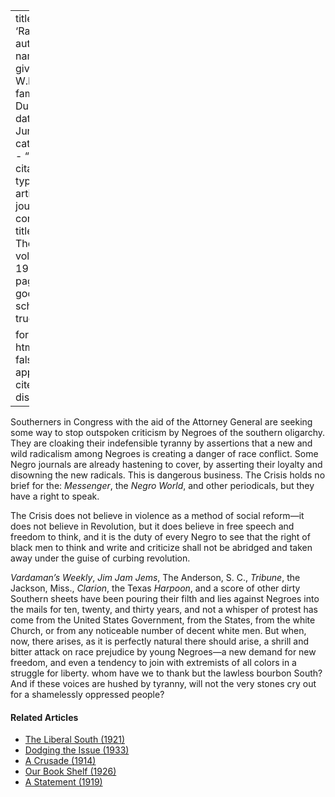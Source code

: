 
---
title: 'Radicals'
author:
  - name:
      given: W.E.B.
      family: Du Bois
date: Jun. 1919
categories: 
  - ""
citation: 
  type: article-journal
  container-title: The Crisis
  volume: 19
  issue: 2
  page: 46
google-scholar: true

format:
  html:
    toc: false
    appendix-cite-as: display
---



Southerners in Congress with the aid of the Attorney General are seeking some way to stop outspoken criticism by Negroes of the southern oligarchy. They are cloaking their indefensible tyranny by assertions that a new and wild radicalism among Negroes is creating a danger of race conflict. Some Negro journals are already hastening to cover, by asserting their loyalty and disowning the new radicals. This is dangerous business. <span class="crisis-title">The Crisis</span> holds no brief for the: *Messenger*, the *Negro World*, and other periodicals, but they have a right to speak. 

<span class="crisis-title">The Crisis</span> does not believe in violence as a method of social reform---it does not believe in Revolution, but it does believe in free speech and freedom to think, and it is the duty of every Negro to see that the right of black men to think and write and criticize shall not be abridged and taken away under the guise of curbing revolution. 

*Vardaman's Weekly*, *Jim Jam Jems*, The Anderson, S. C., *Tribune*, the Jackson, Miss., *Clarion*, the Texas *Harpoon*, and a score of other dirty Southern sheets have been pouring their filth and lies against Negroes into the mails for ten, twenty, and thirty years, and not a whisper of protest has come from the United States Government, from the States, from the white Church, or from any noticeable number of decent white men. But when, now, there arises, as it is perfectly natural there should arise, a shrill and bitter attack on race prejudice by young Negroes---a new demand for new freedom, and even a tendency to join with extremists of all colors in a struggle for liberty. whom have we to thank but the lawless bourbon South? And if these voices are hushed by tyranny, will not the very stones cry out for a shamelessly oppressed people? 

<!-- Similar articles start here -->
<div  class="clear-wrap"></div>

#### Related Articles

* [The Liberal South (1921)](/Volumes/21/06/liberal-south.html)
* [Dodging the Issue (1933)](/Volumes/40/02/dodging_the_issue.html)
* [A Crusade (1914)](/Volumes/07/05/crusades.html)
* [Our Book Shelf (1926)](/Volumes/31/03/book_shelf.html)
* [A Statement (1919)](/Volumes/19/01/statement.html)

<!-- Similar articles end here -->
